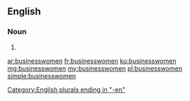 ==English==

===Noun===
{{head|en|plural}}

# {{plural of|businesswoman|lang=en}}

[[Category:English plurals ending in "-en"]]

[[ar:businesswomen]]
[[fr:businesswomen]]
[[ku:businesswomen]]
[[mg:businesswomen]]
[[my:businesswomen]]
[[pl:businesswomen]]
[[simple:businesswomen]]